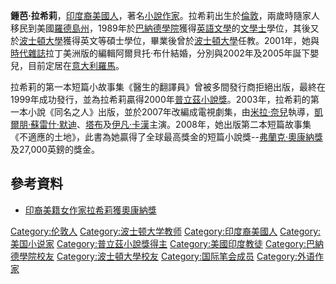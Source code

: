 {{Infobox writer <!-- for more information see [[:Template:Infobox_writer/doc|:Template:Infobox writer/doc]] -->
| name = 鍾芭·拉希莉
| image = Jhumpa Lahiri (2015).png
| caption =
| birth_date = {{birth date and age|1967|7|11}}
| birth_place = [[英國|英國]][[倫敦|倫敦]]
| death_date = 
| death_place = 
| occupation = [[小說家|小說家]]
| genre = 
| movement =
| notableworks =
| influences =
| influenced =
| website =
}}'''鍾芭·拉希莉'''{{BD|1967年|7月11日}}，[[印度裔美國人|印度裔美國人]]，著名[[小說作家|小說作家]]。拉希莉出生於[[倫敦|倫敦]]，兩歲時隨家人移民到美國[[羅德島州|羅德島州]]，1989年於[[巴納德學院|巴納德學院]]獲得[[英語文學|英語文學]]的[[文學士|文學士]]學位，其後又於[[波士頓大學|波士頓大學]]獲得英文等碩士學位，畢業後曾於[[波士頓大學|波士頓大學]]任教。2001年，她與[[時代雜誌|時代雜誌]]拉丁美洲版的編輯阿爾貝托·布什結婚，分別與2002年及2005年誕下嬰兒，目前定居在[[意大利|意大利]][[羅馬|羅馬]]。

拉希莉的第一本短篇小故事集《醫生的翻譯員》曾被多間發行商拒絕出版，最終在1999年成功發行，並為拉希莉贏得2000年[[普立茲小說獎|普立茲小說獎]]。2003年，拉希莉的第一本小說《同名之人》出版，並於2007年改編成電視劇集，由[[米拉·奈兒|米拉·奈兒]]執導，[[凱爾朋·蘇雷什·默迪|凱爾朋·蘇雷什·默迪]]、[[塔布_(女演員)|塔布]]及[[伊凡·卡漢|伊凡·卡漢]]主演。2008年，她出版第二本短篇故事集《不適應的土地》，此書為她贏得了全球最高獎金的短篇小說獎--[[弗蘭克·奧康納獎|弗蘭克·奧康納獎]]及27,000英鎊的獎金。

==參考資料==
*[http://www.publishing.com.hk/pubnews/NewsDetail.asp?NewsID=20080715101 印裔美籍女作家拉希莉獲奧康納獎]{{Dead link|date=2018年7月 |bot=InternetArchiveBot |fix-attempted=yes }}
{{普立茲小說獎}}
{{Authority control}}
{{DEFAULTSORT:LA}}
[[Category:伦敦人|Category:伦敦人]]
[[Category:波士顿大学教师|Category:波士顿大学教师]]
[[Category:印度裔美國人|Category:印度裔美國人]]
[[Category:美国小说家|Category:美国小说家]]
[[Category:普立茲小說獎得主|Category:普立茲小說獎得主]]
[[Category:美國印度教徒|Category:美國印度教徒]]
[[Category:巴納德學院校友|Category:巴納德學院校友]]
[[Category:波士頓大學校友|Category:波士頓大學校友]]
[[Category:国际笔会成员|Category:国际笔会成员]]
[[Category:外语作家|Category:外语作家]]